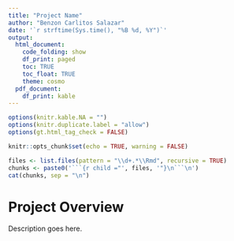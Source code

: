 ```yaml
---
title: "Project Name"
author: "Benzon Carlitos Salazar"
date: '`r strftime(Sys.time(), "%B %d, %Y")`'
output: 
  html_document:
    code_folding: show
    df_print: paged
    toc: TRUE
    toc_float: TRUE
    theme: cosmo
  pdf_document:
    df_print: kable
---
```


```r
options(knitr.kable.NA = "")
options(knitr.duplicate.label = "allow")
options(gt.html_tag_check = FALSE)

knitr::opts_chunk$set(echo = TRUE, warning = FALSE)
```

```r
files <- list.files(pattern = "\\d+.*\\Rmd", recursive = TRUE)
chunks <- paste0('```{r child ="', files, '"}\n```\n')
cat(chunks, sep = "\n")
```

# Project Overview
Description goes here.
